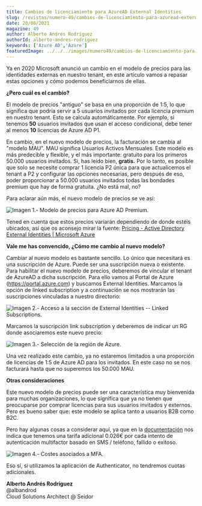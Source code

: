 ```yaml
---
title: Cambios de licenciamiento para AzureAD External Identities
slug: /revistas/numero-49/cambios-de-licenciamiento-para-azuread-external-identities
date: 20/08/2021
magazine: 49
author: Alberto Andrés Rodríguez
authorId: alberto-andres-rodriguez
keywords: ['Azure AD','Azure']
featuredImage: ../../../images/numero49/cambios-de-licenciamiento-para-azuread-external-identities/image1.png
---
```


Ya en 2020 Microsoft anunció un cambio en el modelo de precios para las
identidades externas en nuestro tenant, en este artículo vamos a repasar
estas opciones y cómo podemos beneficiarnos de ellas.

**¿Pero cuál es el cambio?**

El modelo de precios "antiguo" se basa en una proporción de 1:5, lo
que significa que podría servir a 5 usuarios invitados por cada licencia
premium en nuestro tenant. Esto se calcula automáticamente. Por ejemplo,
si tenemos **50** usuarios invitados que usan el acceso condicional,
debe tener al menos **10** licencias de Azure AD P1.

En cambio, en el nuevo modelo de precios, la facturación se cambia al
"modelo MAU". MAU significa Usuarios Activos Mensuales. Este modelo es
más predecible y flexible, y el más importante: gratuito para los
primeros 50.000 usuarios invitados. Si, has leído bien, **gratis.** Por
lo tanto, es posible que solo se necesite comprar 1 licencia P2 única
para que actualicemos el tenant a P2 y configurar las opciones
necesarias, pero después de eso, poder proporcionar a 50.000 usuarios
invitados todas las bondades premium que hay de forma gratuita. ¿No está
mal, no?

Para aclarar aún más, el nuevo modelo de precios se ve así:

![Imagen 1.- Modelo de precios para Azure AD Premium.](../../../images/numero49/cambios-de-licenciamiento-para-azuread-external-identities/image1.png)


Tened en cuenta que estos precios variarán dependiendo de donde estéis
ubicados, así que os aconsejo mirar la fuente: [Pricing - Active
Directory External Identities | Microsoft Azure](https://azure.microsoft.com/en-us/pricing/details/active-directory/external-identities/)

**Vale me has convencido, ¿Cómo me cambio al nuevo modelo?**

Cambiar al nuevo modelo es bastante sencillo. Lo único que necesitará es
una suscripción de Azure. Puede ser una suscripción nueva o existente.
Para habilitar el nuevo modelo de precios, deberemos de vincular el
tenant de AzureAD a dicha suscripción. Para ello vamos al Portal de
Azure (<https://portal.azure.com>) y buscamos External Identities.
Marcamos la opción de linked subscription y a continuación se nos
mostrarán las suscripciones vinculadas a nuestro directorio:

![Imagen 2.- Acceso a la sección de External Identities -- Linked Subscriptions.](../../../images/numero49/cambios-de-licenciamiento-para-azuread-external-identities/image2.png)


Marcamos la suscripción link subscription y deberemos de indicar un RG
donde asociaremos este nuevo precio:

![Imagen 3.- Selección de la región de Azure.](../../../images/numero49/cambios-de-licenciamiento-para-azuread-external-identities/image3.png)


Una vez realizado este cambio, ya no estaremos limitados a una
proporción de licencias de 1:5 de Azure AD para los invitados. En este
caso no se nos facturará hasta que no superemos los 50.000 MAU.

**Otras consideraciones**

Este nuevo modelo de precios puede ser una característica muy bienvenida
para muchas organizaciones, lo que significa que ya no tienen que
preocuparse por comprar licencias para sus usuarios invitados y
externos. Pero es bueno saber que: este modelo se aplica tanto a
usuarios B2B como B2C.

Pero hay algunas cosas a considerar aquí, ya que en la [documentación](https://azure.microsoft.com/en-us/pricing/details/active-directory/external-identities/)
nos indica que tenemos una tarifa adicional 0.026€ por cada intento de
autenticación multifactor basado en SMS / teléfono, fallido o exitoso.

![Imagen 4.- Costes asociados a MFA.](../../../images/numero49/cambios-de-licenciamiento-para-azuread-external-identities/image4.png)


Eso sí, si utilizamos la aplicación de Authenticator, no tendremos
cuotas adicionales.

**Alberto Andrés Rodríguez** <br />
@albandrod <br />
Cloud Solutions Architect @ Seidor